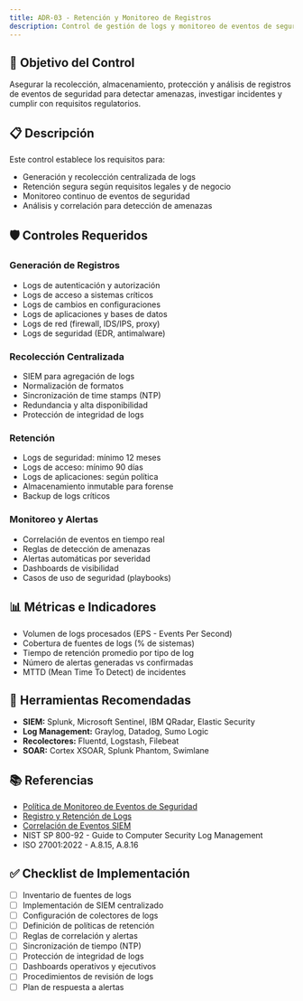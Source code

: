 ```yaml
---
title: ADR-03 - Retención y Monitoreo de Registros
description: Control de gestión de logs y monitoreo de eventos de seguridad
---
```


## 🎯 Objetivo del Control

Asegurar la recolección, almacenamiento, protección y análisis de registros de eventos de seguridad para detectar amenazas, investigar incidentes y cumplir con requisitos regulatorios.

## 📋 Descripción

Este control establece los requisitos para:
- Generación y recolección centralizada de logs
- Retención segura según requisitos legales y de negocio
- Monitoreo continuo de eventos de seguridad
- Análisis y correlación para detección de amenazas

## 🛡️ Controles Requeridos

### Generación de Registros
- Logs de autenticación y autorización
- Logs de acceso a sistemas críticos
- Logs de cambios en configuraciones
- Logs de aplicaciones y bases de datos
- Logs de red (firewall, IDS/IPS, proxy)
- Logs de seguridad (EDR, antimalware)

### Recolección Centralizada
- SIEM para agregación de logs
- Normalización de formatos
- Sincronización de time stamps (NTP)
- Redundancia y alta disponibilidad
- Protección de integridad de logs

### Retención
- Logs de seguridad: mínimo 12 meses
- Logs de acceso: mínimo 90 días
- Logs de aplicaciones: según política
- Almacenamiento inmutable para forense
- Backup de logs críticos

### Monitoreo y Alertas
- Correlación de eventos en tiempo real
- Reglas de detección de amenazas
- Alertas automáticas por severidad
- Dashboards de visibilidad
- Casos de uso de seguridad (playbooks)

## 📊 Métricas e Indicadores

- Volumen de logs procesados (EPS - Events Per Second)
- Cobertura de fuentes de logs (% de sistemas)
- Tiempo de retención promedio por tipo de log
- Número de alertas generadas vs confirmadas
- MTTD (Mean Time To Detect) de incidentes

## 🔗 Herramientas Recomendadas

- **SIEM:** Splunk, Microsoft Sentinel, IBM QRadar, Elastic Security
- **Log Management:** Graylog, Datadog, Sumo Logic
- **Recolectores:** Fluentd, Logstash, Filebeat
- **SOAR:** Cortex XSOAR, Splunk Phantom, Swimlane

## 📚 Referencias

- [Política de Monitoreo de Eventos de Seguridad](/docs/kudo/politicas/politica-monitoreo-eventos-seguridad)
- [Registro y Retención de Logs](/docs/kudo/politicas/registro-retencion-logs)
- [Correlación de Eventos SIEM](/docs/kudo/politicas/correlacion-eventos-siem)
- NIST SP 800-92 - Guide to Computer Security Log Management
- ISO 27001:2022 - A.8.15, A.8.16

## ✅ Checklist de Implementación

- [ ] Inventario de fuentes de logs
- [ ] Implementación de SIEM centralizado
- [ ] Configuración de colectores de logs
- [ ] Definición de políticas de retención
- [ ] Reglas de correlación y alertas
- [ ] Sincronización de tiempo (NTP)
- [ ] Protección de integridad de logs
- [ ] Dashboards operativos y ejecutivos
- [ ] Procedimientos de revisión de logs
- [ ] Plan de respuesta a alertas
